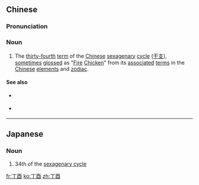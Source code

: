 ==Chinese==
{{zh-forms|{{nowrap|4th [[heavenly stem]]}}<br>([[nail]])|{{nowrap|10th [[earthly branch]]}}<br>([[wine]] [[vessel]])}}
{{wikipedia|Chinese sexagenary cycle}}
{{wikipedia|Rooster (zodiac)|Chicken in the Chinese zodiac}}

===Pronunciation===
{{zh-pron
|m=dīngyǒu
|c=ding1 jau5
|mn=qz,xm,zz:teng-iú
|cat=n
}}

===Noun===
{{zh-noun}}

# The [[thirty-fourth]] [[term]] of the [[Chinese]] [[sexagenary]] [[cycle]] ([[干支]]), [[sometimes]] [[gloss]]ed as "[[fire|Fire]] [[chicken|Chicken]]" from its [[associate]]d [[term]]s in the [[Chinese]] [[element]]s and [[zodiac]].

====See also====
* {{sense|preceding term}} {{zh-l|丙申}}
* {{sense|next term}} {{zh-l|戊戌}}

----

==Japanese==
{{ja-kanjitab|てい|ゆう|yomi=on}}

===Noun===
{{ja-noun|ていゆう}}

# 34th of the [[w:sexagenary cycle|sexagenary cycle]]

[[fr:丁酉]]
[[ko:丁酉]]
[[zh:丁酉]]